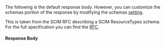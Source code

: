 
<ScimFieldsNote />

The following is the default response body. However, you can customize the schemas portion of the response by modifying the schemas [setting](/docs/get-started/core-concepts/tenants#scim).

This is taken from the SCIM RFC describing a SCIM ResourceTypes schema. For the full specification you can find the [RFC](https://datatracker.ietf.org/doc/html/rfc7643#section-6).

#### Response Body

<JSON title="Default Response JSON" src="scim/scim-resourcetypes-response.json" />
